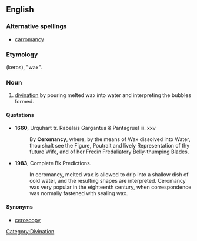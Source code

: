 ==English==

===Alternative spellings===
*[[carromancy]]

===Etymology===
{{AGr.}} (keros), "wax".

===Noun===
{{en-noun|-}}

# [[divination]] by pouring melted wax into water and interpreting the bubbles formed.

====Quotations====
*'''1660''', Urquhart tr. Rabelais Gargantua & Pantagruel iii. xxv
*:By '''Ceromancy''', where, by the means of Wax dissolved into Water, thou shalt see the Figure, Poutrait and lively Representation of thy future Wife, and of her Fredin Fredaliatory Belly-thumping Blades.
*'''1983''', Complete Bk Predictions.
*:In ceromancy, melted wax is allowed to drip into a shallow dish of cold water, and the resulting shapes are interpreted. Ceromancy was very popular in the eighteenth century, when correspondence was normally fastened with sealing wax.

====Synonyms====
*[[ceroscopy]]

[[Category:Divination]]